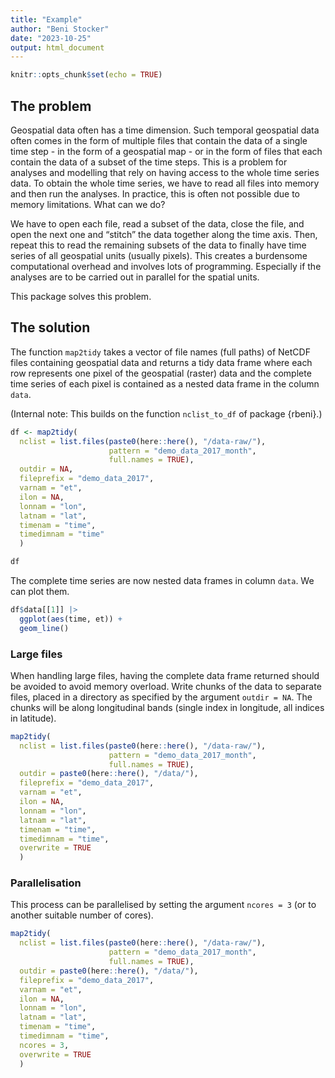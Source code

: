```yaml
---
title: "Example"
author: "Beni Stocker"
date: "2023-10-25"
output: html_document
---
```


```r
knitr::opts_chunk$set(echo = TRUE)
```

## The problem

Geospatial data often has a time dimension. Such temporal geospatial data often comes in the form of multiple files that contain the data of a single time step - in the form of a geospatial map - or in the form of files that each contain the data of a subset of the time steps. This is a problem for analyses and modelling that rely on having access to the whole time series data. To obtain the whole time series, we have to read all files into memory and then run the analyses. In practice, this is often not possible due to memory limitations. What can we do? 

We have to open each file, read a subset of the data, close the file, and open the next one and "stitch" the data together along the time axis. Then, repeat this to read the remaining subsets of the data to finally have time series of all geospatial units (usually pixels). This creates a burdensome computational overhead and involves lots of programming. Especially if the analyses are to be carried out in parallel for the spatial units.

This package solves this problem.

## The solution

The function `map2tidy` takes a vector of file names (full paths) of NetCDF files containing geospatial data and returns a tidy data frame where each row represents one pixel of the geospatial (raster) data and the complete time series of each pixel is contained as a nested data frame in the column `data`.

(Internal note: This builds on the function `nclist_to_df` of package {rbeni}.)

```r
df <- map2tidy(
  nclist = list.files(paste0(here::here(), "/data-raw/"), 
                      pattern = "demo_data_2017_month",
                      full.names = TRUE), 
  outdir = NA, 
  fileprefix = "demo_data_2017", 
  varnam = "et",
  ilon = NA,
  lonnam = "lon", 
  latnam = "lat", 
  timenam = "time", 
  timedimnam = "time"
  )

df
```

The complete time series are now nested data frames in column `data`. We can plot them.
```r
df$data[[1]] |> 
  ggplot(aes(time, et)) +
  geom_line()
```

### Large files

When handling large files, having the complete data frame returned should be avoided to avoid memory overload. Write chunks of the data to separate files, placed in a directory as specified by the argument `outdir = NA`. The chunks will be along longitudinal bands (single index in longitude, all indices in latitude).
```r
map2tidy(
  nclist = list.files(paste0(here::here(), "/data-raw/"), 
                      pattern = "demo_data_2017_month",
                      full.names = TRUE), 
  outdir = paste0(here::here(), "/data/"), 
  fileprefix = "demo_data_2017", 
  varnam = "et",
  ilon = NA,
  lonnam = "lon", 
  latnam = "lat", 
  timenam = "time", 
  timedimnam = "time",
  overwrite = TRUE
  )
```

### Parallelisation

This process can be parallelised by setting the argument `ncores = 3` (or to another suitable number of cores).
```r
map2tidy(
  nclist = list.files(paste0(here::here(), "/data-raw/"), 
                      pattern = "demo_data_2017_month",
                      full.names = TRUE), 
  outdir = paste0(here::here(), "/data/"), 
  fileprefix = "demo_data_2017", 
  varnam = "et",
  ilon = NA,
  lonnam = "lon", 
  latnam = "lat", 
  timenam = "time", 
  timedimnam = "time",
  ncores = 3,
  overwrite = TRUE
  )
```

